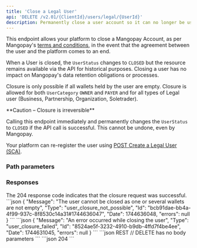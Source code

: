```yaml
---
title: 'Close a Legal User'  
api: 'DELETE /v2.01/{ClientId}/users/legal/{UserId}'
description: Permanently close a user account so it can no longer be used
---
```



This endpoint allows your platform to close a Mangopay Account, as per Mangopay's <a href="https://mangopay.com/terms-and-conditions" target="_blank">terms and conditions</a>, in the event that the agreement between the user and the platform comes to an end.

When a User is closed, the `UserStatus` changes to `CLOSED` but the resource remains available via the API for historical purposes. Closing a user has no impact on Mangopay's data retention obligations or processes.

Closure is only possible if all wallets held by the user are empty. Closure is allowed for both `UserCategory` `OWNER` and `PAYER` and for all types of Legal user (Business, Partnership, Organization, Soletrader).

<Warning>
**Caution – Closure is irreversible**

Calling this endpoint immediately and permanently changes the `UserStatus` to `CLOSED` if the API call is successful. This cannot be undone, even by Mangopay. 

Your platform can re-register the user using [POST Create a Legal User (SCA)](/api-reference/users/create-legal-user-sca).
</Warning>

### Path parameters  

<UserId />  

### Responses

<AccordionGroup>
<Accordion title="204 - No Content" defaultOpen>
The 204 response code indicates that the closure request was successful.
</Accordion>
</AccordionGroup>

<AccordionGroup>
<Accordion title="400 - Wallets not empty">
```json 
{
    "Message": "The user cannot be closed as one or several wallets are not empty",
    "Type": "user_closure_not_possible",
    "Id": "bcb91dae-bb4a-4f99-937c-8f8530c14a31#1744636047",
    "Date": 1744636048,
    "errors": null
}
```
</Accordion>
<Accordion title="400 - User already closed">
```json 
{
    "Message": "An error occurred while closing the user",
    "Type": "user_closure_failed",
    "Id": "8524ae5f-3232-4910-b9db-4ffd7f4be4ee",
    "Date": 1744631045,
    "errors": null
}
```
</Accordion>
</AccordionGroup>

<RequestExample>
```json REST
// DELETE has no body parameters
```
</RequestExample>

<ResponseExample>
```json 204
```
</ResponseExample>